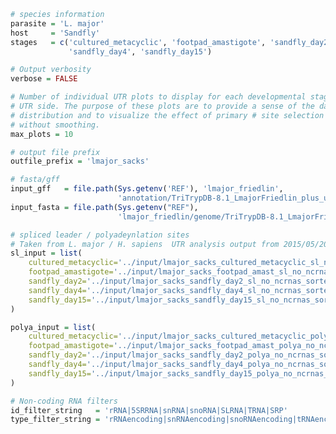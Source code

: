 ```r
# species information
parasite = 'L. major'
host     = 'Sandfly'
stages   = c('cultured_metacyclic', 'footpad_amastigote', 'sandfly_day2',
             'sandfly_day4', 'sandfly_day15')

# Output verbosity
verbose = FALSE

# Number of individual UTR plots to display for each developmental stage and
# UTR side. The purpose of these plots are to provide a sense of the data
# distribution and to visualize the effect of primary # site selection with and
# without smoothing.
max_plots = 10

# output file prefix
outfile_prefix = 'lmajor_sacks'

# fasta/gff
input_gff   = file.path(Sys.getenv('REF'), 'lmajor_friedlin',
                        'annotation/TriTrypDB-8.1_LmajorFriedlin_plus_unannotated_orfs.gff')
input_fasta = file.path(Sys.getenv("REF"), 
                        'lmajor_friedlin/genome/TriTrypDB-8.1_LmajorFriedlin_Genome.fasta')

# spliced leader / polyadeynlation sites
# Taken from L. major / H. sapiens  UTR analysis output from 2015/05/20
sl_input = list(
    cultured_metacyclic='../input/lmajor_sacks_cultured_metacyclic_sl_no_ncrnas_sorted.gff.gz',
    footpad_amastigote='../input/lmajor_sacks_footpad_amast_sl_no_ncrnas_sorted.gff.gz',
    sandfly_day2='../input/lmajor_sacks_sandfly_day2_sl_no_ncrnas_sorted.gff.gz',
    sandfly_day4='../input/lmajor_sacks_sandfly_day4_sl_no_ncrnas_sorted.gff.gz',
    sandfly_day15='../input/lmajor_sacks_sandfly_day15_sl_no_ncrnas_sorted.gff.gz'
)

polya_input = list(
    cultured_metacyclic='../input/lmajor_sacks_cultured_metacyclic_polya_no_ncrnas_sorted.gff.gz',
    footpad_amastigote='../input/lmajor_sacks_footpad_amast_polya_no_ncrnas_sorted.gff.gz',
    sandfly_day2='../input/lmajor_sacks_sandfly_day2_polya_no_ncrnas_sorted.gff.gz',
    sandfly_day4='../input/lmajor_sacks_sandfly_day4_polya_no_ncrnas_sorted.gff.gz',
    sandfly_day15='../input/lmajor_sacks_sandfly_day15_polya_no_ncrnas_sorted.gff.gz'
)

# Non-coding RNA filters
id_filter_string   = 'rRNA|5SRRNA|snRNA|snoRNA|SLRNA|TRNA|SRP'
type_filter_string = 'rRNAencoding|snRNAencoding|snoRNAencoding|tRNAencoding'
```
